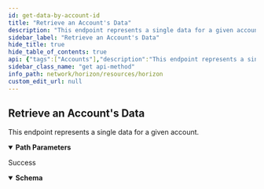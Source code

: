 ```yaml
---
id: get-data-by-account-id
title: "Retrieve an Account's Data"
description: "This endpoint represents a single data for a given account."
sidebar_label: "Retrieve an Account's Data"
hide_title: true
hide_table_of_contents: true
api: {"tags":["Accounts"],"description":"This endpoint represents a single data for a given account.","operationId":"GetDataByAccountId","parameters":[{"name":"account_id","in":"path","required":true,"description":"This account’s public key encoded in a base32 string representation.","schema":{"type":"string","example":"GDMQQNJM4UL7QIA66P7R2PZHMQINWZBM77BEBMHLFXD5JEUAHGJ7R4JZ"}},{"name":"key","in":"path","required":true,"description":"The key name for this data.","schema":{"type":"string","example":"config.memo_required"}}],"responses":{"200":{"description":"Success","content":{"application/json":{"schema":{"type":"object","properties":{"value":{"type":"string"}}},"examples":{"RetrieveAnAccountsData":{"value":{"value":"MQ=="}}}}}}},"method":"get","path":"/accounts/{account_id}/data/{key}","servers":[{"url":"https://horizon.stellar.org","description":"The main network"},{"url":"https://horizon-testnet.stellar.org","description":"The test network"}],"info":{"title":"Horizon","version":"0.0.1"},"postman":{"name":"Retrieve an Account's Data","description":{"content":"This endpoint represents a single data for a given account.","type":"text/plain"},"url":{"path":["accounts",":account_id","data",":key"],"host":["{{baseUrl}}"],"query":[],"variable":[{"disabled":false,"description":{"content":"(Required) This account’s public key encoded in a base32 string representation.","type":"text/plain"},"type":"any","value":"","key":"account_id"},{"disabled":false,"description":{"content":"(Required) The key name for this data.","type":"text/plain"},"type":"any","value":"","key":"key"}]},"header":[{"key":"Accept","value":"application/json"}],"method":"GET"}}
sidebar_class_name: "get api-method"
info_path: network/horizon/resources/horizon
custom_edit_url: null
---
```



## Retrieve an Account's Data



This endpoint represents a single data for a given account.

<details style={{"marginBottom":"1rem"}} data-collapsed={false} open={true}><summary style={{}}><strong>Path Parameters</strong></summary><div><ul><ParamsItem className={"paramsItem"} param={{"name":"account_id","in":"path","required":true,"description":"This account’s public key encoded in a base32 string representation.","schema":{"type":"string","example":"GDMQQNJM4UL7QIA66P7R2PZHMQINWZBM77BEBMHLFXD5JEUAHGJ7R4JZ"}}}></ParamsItem><ParamsItem className={"paramsItem"} param={{"name":"key","in":"path","required":true,"description":"The key name for this data.","schema":{"type":"string","example":"config.memo_required"}}}></ParamsItem></ul></div></details><div><ApiTabs><TabItem label={"200"} value={"200"}><div>

Success

</div><div><MimeTabs schemaType={"response"}><TabItem label={"application/json"} value={"application/json"}><SchemaTabs><TabItem label={"Schema"} value={"Schema"}><details style={{}} data-collapsed={false} open={true}><summary style={{"textAlign":"left"}}><strong>Schema</strong></summary><div style={{"textAlign":"left","marginLeft":"1rem"}}></div><ul style={{"marginLeft":"1rem"}}><SchemaItem collapsible={false} name={"value"} required={false} schemaName={"string"} qualifierMessage={undefined} schema={{"type":"string"}}></SchemaItem></ul></details></TabItem><TabItem label={"Example (from schema)"} value={"Example (from schema)"}><ResponseSamples responseExample={"{\n  \"value\": \"string\"\n}"} language={"json"}></ResponseSamples></TabItem><TabItem label={"RetrieveAnAccountsData"} value={"RetrieveAnAccountsData"}><ResponseSamples responseExample={"{\n  \"value\": \"MQ==\"\n}"} language={"json"}></ResponseSamples></TabItem></SchemaTabs></TabItem></MimeTabs></div></TabItem></ApiTabs></div>
      
